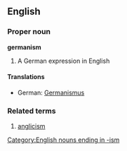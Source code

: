 {{wikipedia}}
==English==
===Proper noun===
'''germanism'''
# A German expression in English
====Translations====
*German: [[Germanismus]] {{m}}
===Related terms===
# [[anglicism]]
[[Category:English nouns ending in -ism]]